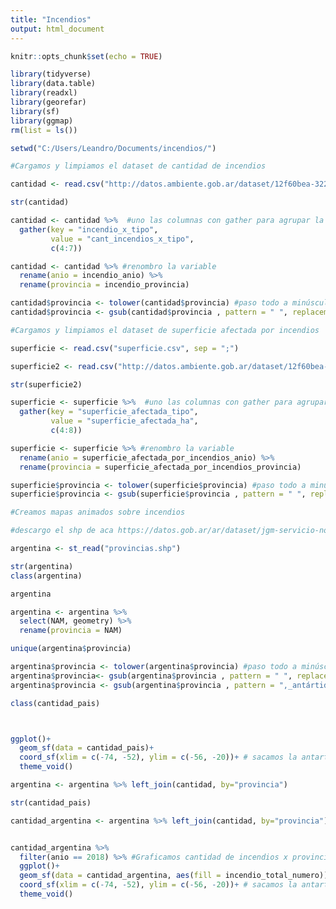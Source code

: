 ```yaml
---
title: "Incendios"
output: html_document
---
```


```r
knitr::opts_chunk$set(echo = TRUE)
```

```r
library(tidyverse)
library(data.table)
library(readxl)
library(georefar)
library(sf)
library(ggmap)
rm(list = ls())

setwd("C:/Users/Leandro/Documents/incendios/")

```

```r
#Cargamos y limpiamos el dataset de cantidad de incendios

cantidad <- read.csv("http://datos.ambiente.gob.ar/dataset/12f60bea-3225-4375-935c-1fb9ebe3ef57/resource/93c2f293-9698-4457-92cf-e07856d8edb2/download/incendios-cantidad-causas-provincia.csv", sep = ";")

str(cantidad)

cantidad <- cantidad %>%  #uno las columnas con gather para agrupar la data en tidy format
  gather(key = "incendio_x_tipo",
         value = "cant_incendios_x_tipo",
         c(4:7))

cantidad <- cantidad %>% #renombro la variable
  rename(anio = incendio_anio) %>% 
  rename(provincia = incendio_provincia)

cantidad$provincia <- tolower(cantidad$provincia) #paso todo a minúscula
cantidad$provincia <- gsub(cantidad$provincia , pattern = " ", replacement = "_") #reemplazo espacios por _

```

```r
#Cargamos y limpiamos el dataset de superficie afectada por incendios

superficie <- read.csv("superficie.csv", sep = ";")

superficie2 <- read.csv("http://datos.ambiente.gob.ar/dataset/12f60bea-3225-4375-935c-1fb9ebe3ef57/resource/c7b70f96-5562-4673-9b61-6ead123a99f7/download/superficie-incendiada-provincias-tipo-de-vegetacion.csv", sep = ";")

str(superficie2)

superficie <- superficie %>%  #uno las columnas con gather para agrupar la data en tidy format
  gather(key = "superficie_afectada_tipo",
         value = "superficie_afectada_ha",
         c(4:8))

superficie <- superficie %>% #renombro la variable
  rename(anio = superficie_afectada_por_incendios_anio) %>% 
  rename(provincia = superficie_afectada_por_incendios_provincia)

superficie$provincia <- tolower(superficie$provincia) #paso todo a minúscula
superficie$provincia <- gsub(superficie$provincia , pattern = " ", replacement = "_") #reemplazo espacios por _

```

```r
#Creamos mapas animados sobre incendios

#descargo el shp de aca https://datos.gob.ar/ar/dataset/jgm-servicio-normalizacion-datos-geograficos/archivo/jgm_8.26

argentina <- st_read("provincias.shp")

str(argentina)
class(argentina)

argentina

argentina <- argentina %>% 
  select(NAM, geometry) %>% 
  rename(provincia = NAM)

unique(argentina$provincia)

argentina$provincia <- tolower(argentina$provincia) #paso todo a minúscula
argentina$provincia<- gsub(argentina$provincia , pattern = " ", replacement = "_") #reemplazo espacios por _
argentina$provincia <- gsub(argentina$provincia , pattern = ",_antártida_e_islas_del_atlántico_sur", replacement = "")

class(cantidad_pais)



ggplot()+
  geom_sf(data = cantidad_pais)+
  coord_sf(xlim = c(-74, -52), ylim = c(-56, -20))+ # sacamos la antartida que deforma el mapa
  theme_void()

argentina <- argentina %>% left_join(cantidad, by="provincia")

str(cantidad_pais)

cantidad_argentina <- argentina %>% left_join(cantidad, by="provincia")


cantidad_argentina %>% 
  filter(anio == 2018) %>% #Graficamos cantidad de incendios x provincia en 2018
  ggplot()+
  geom_sf(data = cantidad_argentina, aes(fill = incendio_total_numero))+
  coord_sf(xlim = c(-74, -52), ylim = c(-56, -20))+ # sacamos la antartida que deforma el mapa
  theme_void()

```

